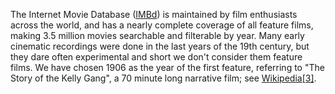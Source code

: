 
The Internet Movie Database ([IMBd](https://www.imdb.com/)) is maintained by film enthusiasts across the world, and has a nearly complete coverage of all feature films, making 3.5 million movies searchable and filterable by year. Many early cinematic recordings were done in the last years of the 19th century, but they dare often experimental and short we don't consider them feature films. We have chosen 1906 as the year of the first feature, referring to "The Story of the Kelly Gang", a 70 minute long narrative film; see [Wikipedia[3]](https://en.wikipedia.org/wiki/Feature_film#History).